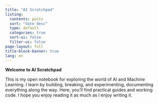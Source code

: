 ```yaml
---
title: "AI Scratchpad"
listing:
  contents: posts
  sort: "date desc"
  type: default
  categories: true
  sort-ui: false
  filter-ui: false
page-layout: full
title-block-banner: true
lang: en
---
```


**Welcome to AI Scratchpad**

This is my open notebook for exploring the world of AI and Machine Learning. I learn by building, breaking, and experimenting, documenting everything along the way. Here, you’ll find practical guides and working code. I hope you enjoy reading it as much as I enjoy writing it.
